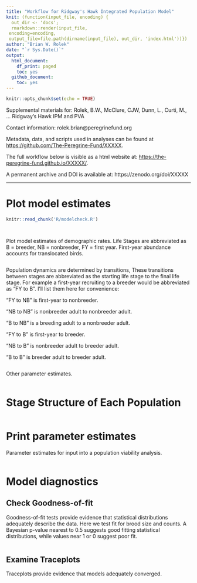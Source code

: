 ```yaml
---
title: "Workflow for Ridgway's Hawk Integrated Population Model"
knit: (function(input_file, encoding) {
  out_dir <- 'docs';
  rmarkdown::render(input_file,
 encoding=encoding,
 output_file=file.path(dirname(input_file), out_dir, 'index.html'))})
author: "Brian W. Rolek"
date: "`r Sys.Date()`"
output:
  html_document:
    df_print: paged
    toc: yes
  github_document:
    toc: yes
---
```


```r
knitr::opts_chunk$set(echo = TRUE)
```

Supplemental materials for: Rolek, B.W., McClure, CJW, Dunn, L., Curti, M., ... Ridgway's Hawk IPM and PVA

Contact information: rolek.brian@peregrinefund.org

Metadata, data, and scripts used in analyses can be found at <https://github.com/The-Peregrine-Fund/XXXXX>.

The full workflow below is visible as a html website at:
<https://the-peregrine-fund.github.io/XXXXX/>.

A permanent archive and DOI is available at: https://zenodo.org/doi/XXXXX

----------------------------------------------------------------------- 
# Plot model estimates
```r
knitr::read_chunk('R/modelcheck.R')
```
```r
```

```r
```


Plot model estimates of demographic rates. Life Stages are abbreviated as B = breeder, NB = nonbreeder, FY = first year. First-year abundance accounts for translocated birds. 

```r
```

Population dynamics are determined by transitions, These transitions between stages are abbreviated as the starting life stage to the final life stage. For example a first-year recruiting to a breeder would be abbreviated as "FY to B". I'll list them here for convenience:

"FY to NB" is first-year to nonbreeder.

"NB to NB" is nonbreeder adult to nonbreeder adult.

"B to NB" is a breeding adult to a nonbreeder adult.

"FY to B" is first-year to breeder.

"NB to B" is nonbreeder adult to breeder adult.

"B to B" is breeder adult to breeder adult.

```r
```

Other parameter estimates. 
```r
```

# Stage Structure of Each Population
```r
```

# Print parameter estimates
Parameter estimates for input into a population viability analysis.

```r
```

# Model diagnostics

## Check Goodness-of-fit
Goodness-of-fit tests provide evidence that statistical distributions adequately describe the data. Here we test fit for brood size and counts. A Bayesian p-value nearest to 0.5 suggests good fitting statistical distributions, while values near 1 or 0 suggest poor fit.

```r
```

## Examine Traceplots
Traceplots provide evidence that models adequately converged.

```r
```

